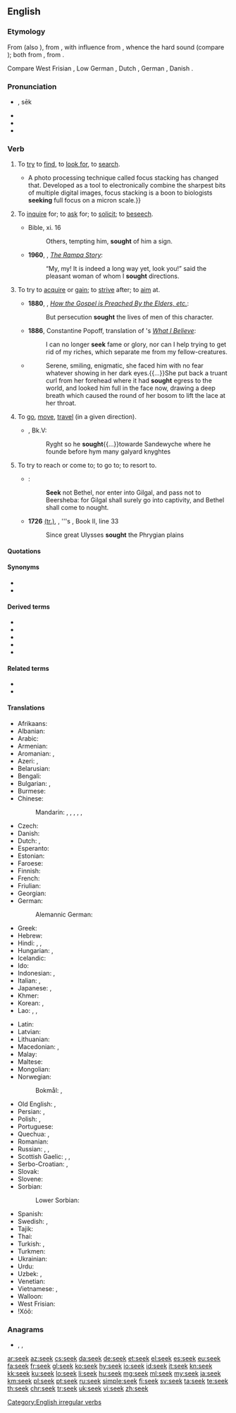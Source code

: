 {{also|sek}}
==English==

===Etymology===
{{PIE root|en|seh₂g}}
From {{etyl|enm|en}} {{m|enm|seken}} (also {{m|enm|sechen}}), from {{etyl|ang|en}} {{m|ang|sēċan}}, with influence from {{etyl|non|en}} {{m|non|sœkja}}, whence the hard {{IPAchar|/k/}} sound (compare {{m|en|beseech}}); both from {{etyl|gem-pro|en}} {{m|gem-pro|*sōkijaną||to seek}}, from {{etyl|ine-pro|en}} {{m|ine-pro|*seh₂g-||to seek out}}.

Compare West Frisian {{m|fy|sykje}}, Low German {{m|nds|söken}}, Dutch {{m|nl|zoeken}}, German {{m|de|suchen}}, Danish {{m|da|søge}}.

===Pronunciation===
* {{IPA|/siːk/|lang=en}}, sēk
* {{audio|en-us-seek.ogg|Audio (US)|lang=en}}
* {{homophones|lang=en|Sikh}}
* {{rhymes|iːk|lang=en}}

===Verb===
{{en-verb|seeks|seeking|sought}}

# {{lb|en|transitive}} To [[try]] to [[find]], to [[look for]], to [[search]].
#: {{ux|en|I '''seek''' wisdom.}}
#* {{quote-magazine|year=2013|month=July-August|author=[http://www.americanscientist.org/authors/detail/catherine-clabby Catherine Clabby]
|magazine={{w|American Scientist}}|title=[http://www.americanscientist.org/issues/pub/2013/4/focus-on-everything Focus on Everything]
|passage=Not long ago, it was difficult to produce photographs of tiny creatures with every part in focus.{{...}}A photo processing technique called focus stacking has changed that. Developed as a tool to electronically combine the sharpest bits of multiple digital images, focus stacking is a boon to biologists '''seeking''' full focus on a micron scale.}}
# {{label|en|transitive}} To [[inquire]] for; to [[ask]] for; to [[solicit]]; to [[beseech]].
#: {{ux|en|I '''seek''' forgiveness through prayer.}}
#* Bible, {{w|Gospel of Luke|Luke}} xi. 16
#*: Others, tempting him, '''sought''' of him a sign.
#* '''1960''', {{w|Lobsang Rampa}}, ''[[s:The Rampa Story/Chapter Nine|The Rampa Story]]'':
#*: “My, my! It is indeed a long way yet, look you!” said the pleasant woman of whom I '''sought''' directions.
# {{lb|en|transitive}} To try to [[acquire]] or [[gain]]; to [[strive]] after; to [[aim]] at.
#: {{ux|en|I '''sought''' my fortune on the goldfields.}}
#* '''1880''', {{w|George Q. Cannon}}, ''[[s:Journal of Discourses/Volume 23/How the Gospel is Preached By the Elders, etc.|How the Gospel is Preached By the Elders, etc.]]'':
#*: But persecution '''sought''' the lives of men of this character.
#* '''1886''', Constantine Popoff, translation of {{w|Leo Tolstoy}}'s ''[[s:What I Believe (Tolstoy)/Chapter 12|What I Believe]]'':
#*: I can no longer '''seek''' fame or glory, nor can I help trying to get rid of my riches, which separate me from my fellow-creatures.
#* {{RQ:EHough PrqsPrc|I|0045}}
#*: Serene, smiling, enigmatic, she faced him with no fear whatever showing in her dark eyes.{{...}}She put back a truant curl from her forehead where it had '''sought''' egress to the world, and looked him full in the face now, drawing a deep breath which caused the round of her bosom to lift the lace at her throat.
# {{lb|en|intransitive|obsolete}} To [[go]], [[move]], [[travel]] (in a given direction).
#: {{ux|en|When the alarm went off I '''sought''' the exit in a panic.}}
#* {{RQ:Mlry MrtArthr1}}, Bk.V:
#*: Ryght so he '''sought'''{{...}}towarde Sandewyche where he founde before hym many galyard knyghtes
# {{lb|en|transitive}} To try to reach or come to; to go to; to resort to.
#* {{RQ:Authorized Version|Amos|5|5}}:
#*: '''Seek''' not Bethel, nor enter into Gilgal, and pass not to Beersheba: for Gilgal shall surely go into captivity, and Bethel shall come to nought.
#* '''1726''' [http://books.google.com.au/books?id=0CYg_SkcUEEC (tr.)], {{w|Alexander Pope}}, ''{{w|Homer}}'s {{w|Odyssey}}, Book&nbsp;II, line&nbsp;33
#*: Since great Ulysses '''sought''' the Phrygian plains

====Quotations====
{{seeMoreCites|lang=en}}

====Synonyms====
* {{l|en|look for}}
* {{l|en|search}}

====Derived terms====
* {{l|en|aseek}}
* {{l|en|beseek}}
* {{l|en|forseek}}
* {{l|en|misseek}}
* {{l|en|seek out}}

====Related terms====
* {{l|en|hide and seek}}
* {{l|en|seeker}}

====Translations====
{{trans-top|to try to find}}
* Afrikaans: {{t|af|soek}}
* Albanian: {{t+|sq|kërkoj}}
* Arabic: {{t+|ar|بَحَثَ}}
* Armenian: {{t+|hy|փնտրել}}
* Aromanian: {{t+|rup|caftu}}, {{t|rup|tser}}
* Azeri: {{t+|az|axtarmaq}}, {{t|az|aramaq}}
* Belarusian: {{t|be|шука́ць|impf}}
* Bengali: {{t|bn|খোঁজা|tr=khõja|sc=Beng}}
* Bulgarian: {{t+|bg|тъ́рся|impf}}, {{t|bg|тараша|sc=Cyrl}}
* Burmese: {{t+|my|ရှာ|tr=sha}}
* Chinese:
*: Mandarin: {{t+|cmn|找|tr=zhǎo|sc=Hani}}, {{t|cmn|找尋|sc=Hani}}, {{t+|cmn|找寻|tr=zhǎoxún|sc=Hani}}, {{t+|cmn|尋找|sc=Hani}}, {{t+|cmn|寻找|tr=xúnzhǎo|sc=Hani}}, {{t+|cmn|搜索|tr=sōusuǒ|sc=Hani}}
* Czech: {{t+|cs|hledat}}
* Danish: {{t+|da|søge}}
* Dutch: {{t+|nl|zoeken}}, {{t+|nl|nastreven}}
* Esperanto: {{t+|eo|serĉi}}
* Estonian: {{t+|et|otsima}}
* Faroese: {{t|fo|søkja}}
* Finnish: {{t+|fi|etsiä}}
* French: {{t+|fr|chercher}}
* Friulian: {{t|fur|cirî}}
* Georgian: {{t+|ka|ძებნა}}
* German: {{t+|de|suchen}}
*: Alemannic German: {{t|gsw|sueche}}
* Greek: {{t+|el|ζητώ}}
* Hebrew: {{t+|he|חיפש|alt=חִפֵּשׂ|tr=khipés}}
* Hindi: {{t+|hi|ढूँढ़ना|tr=ḍhū̃ṛhnā}}, {{t+|hi|ढूँढना|tr=ḍhū̃ḍhnā|sc=Deva}}, {{t+|hi|खोजना|tr=khojnā|sc=Deva}}
* Hungarian: {{t+|hu|keres}}, {{t+|hu|kutat}}
* Icelandic: {{t+|is|leita}}
* Ido: {{t+|io|serchar}}
* Indonesian: {{t+|id|cari|alt=mencari}}, {{t+|id|cari|alt=mencari-cari}}
* Italian: {{t+|it|cercare}}, {{t+|it|ricercare}}
* Japanese: {{t|ja|探す|tr=[[さがす]], sagasu|sc=Jpan}}, {{t|ja|探し回る|tr=[[さがしまわる]], sagashi-mawaru|sc=Jpan}}
* Khmer: {{t|km|ស្វែងរក|tr=svaeng rɔɔk|sc=Khmr}}
* Korean: {{t+|ko|찾다|sc=Hang}}, {{t+|ko|추구|alt=추구하다|sc=Kore}}
* Lao: {{t|lo|ຫາ|sc=Laoo}}, {{t|lo|ຊອກ|sc=Laoo}}, {{t|lo|ຊອກຫາ|sc=Laoo}}
{{trans-mid}}
* Latin: {{t+|la|quaerere}}
* Latvian: {{t|lv|meklēt}}
* Lithuanian: {{t+|lt|ieškoti}}
* Macedonian: {{t|mk|бара|impf}}, {{t|mk|трага|impf}}
* Malay: {{t|ms|mencari}}
* Maltese: {{t|mt|fittex}}
* Mongolian: {{t-needed|mn}}
* Norwegian:
*: Bokmål: {{t+|no|søke}}, {{t+|no|lete}}
* Old English: {{t|ang|sēċan}}, {{t|ang|nēosian}}
* Persian: {{t+|fa|جستجو کردن|tr=jostoju kardan}}, {{t+|fa|جستن|tr=jostan|sc=fa-Arab}}
* Polish: {{t+|pl|poszukiwać|impf}}, {{t+|pl|szukać|impf}}
* Portuguese: {{t+|pt|procurar}}
* Quechua: {{t|qu|ashiy}}, {{t+|qu|maskhay}}
* Romanian: {{t+|ro|căuta}}
* Russian: {{t+|ru|иска́ть|impf}}, {{t+|ru|разы́скивать|impf}}, {{t|ru|[[пыта́ться]] [[найти́]]|impf}}
* Scottish Gaelic: {{t|gd|lorg}}, {{t|gd|sir}}, {{t|gd|iarr}}
* Serbo-Croatian: {{t|sh|тра́жити|impf|sc=Cyrl}}, {{t+|sh|trážiti|impf}}
* Slovak: {{t|sk|hľadať|impf}}
* Slovene: {{t+|sl|iskati|impf}}
* Sorbian:
*: Lower Sorbian: {{t|dsb|pytaś|impf}}
* Spanish: {{t+|es|buscar}}
* Swedish: {{t+|sv|söka}}, {{t+|sv|leta}}
* Tajik: {{t|tg|ҷустуҷӯ кардан|sc=Cyrl}}
* Thai: {{t|th|มองหา|tr=mong hăa}}
* Turkish: {{t+|tr|aramak}}, {{t|tr|bulmaya calismak}}
* Turkmen: {{t+|tk|agtarmak}}
* Ukrainian: {{t+|uk|шука́ти|impf}}
* Urdu: {{t|ur|ڈھونڈھنا|tr=ḍhū̃ḍhnā}}
* Uzbek: {{t+|uz|axtarmoq}}, {{t+|uz|qidirmoq}}
* Venetian: {{t|vec|risercar}}
* Vietnamese: {{t+|vi|tìm}}, {{t+|vi|tìm kiếm}}
* Walloon: {{t+|wa|cweri}}
* West Frisian: {{t+|fy|sykje}}
* ǃXóõ: {{t|nmn|ǃxáa}}
{{trans-bottom}}

===Anagrams===
* {{l|en|ekes}}, {{l|en|kees}}, {{l|en|seke}}

[[Category:English irregular verbs]]

[[ar:seek]]
[[az:seek]]
[[cs:seek]]
[[da:seek]]
[[de:seek]]
[[et:seek]]
[[el:seek]]
[[es:seek]]
[[eu:seek]]
[[fa:seek]]
[[fr:seek]]
[[gl:seek]]
[[ko:seek]]
[[hy:seek]]
[[io:seek]]
[[id:seek]]
[[it:seek]]
[[kn:seek]]
[[kk:seek]]
[[ku:seek]]
[[lo:seek]]
[[li:seek]]
[[hu:seek]]
[[mg:seek]]
[[ml:seek]]
[[my:seek]]
[[ja:seek]]
[[km:seek]]
[[pl:seek]]
[[pt:seek]]
[[ru:seek]]
[[simple:seek]]
[[fi:seek]]
[[sv:seek]]
[[ta:seek]]
[[te:seek]]
[[th:seek]]
[[chr:seek]]
[[tr:seek]]
[[uk:seek]]
[[vi:seek]]
[[zh:seek]]